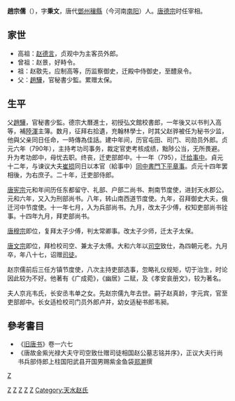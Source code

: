'''趙宗儒'''（{{bd|746年||832年|catIdx=Z}}），字'''秉文'''，唐代[[鄧州|鄧州]][[穰縣|穰縣]]（今河南[[南阳|南阳]]）人。[[唐德宗|唐德宗]]时任宰相。

==家世==
*高祖：[[赵德言|赵德言]]，贞观中为主客员外郎。
*曾祖：赵景，好畤令。
*祖：赵敭先，应制高等，历监察御史，迁殿中侍御史，至醴泉令。
*父：[[趙驊|趙驊]]，官秘書少監。累赠太保。

==生平==
父[[趙驊|趙驊]]，官秘書少監。德宗大曆進士，初授弘文館校書郎，一年後又以书判入高等，補[[陸渾|陸渾]]主簿。数月，征拜右拾遺，充翰林學士，时其父赵骅被任为秘书少监，他與父亲同日任命，一時傳為佳話。建中年间，历官屯田、司门、司勋员外郎。贞元六年（790年），主持考功司事务，裁定官吏考核成绩，黜陟公当，无所畏避。升为考功郎中，母忧去职。终丧，迁吏部郎中。十一年（795），迁[[给事中|给事中]]。貞元十二年，与谏议大夫[[崔损|崔损]]同日以本官（給事中）[[同中書門下平章事|同中書門下平章事]]。贞元十四年罢相後，为右庶子。二十年，迁吏部侍郎。

[[唐宪宗|唐宪宗]]元和年间历任东都留守、礼部、户部二尚书、荆南节度使，进封天水郡公。元和六年，又入为刑部尚书。八年，转山南西道节度使。九年，召拜御史大夫，俄迁河中节度使。十一年七月，入为兵部尚书。九月，改太子少傅，权知吏部尚书铨事。十四年九月，拜吏部尚书。

[[唐穆宗|唐穆宗]]即位，复拜太子少傅，判太常卿事。改太子少师，迁太子太保。

[[唐文宗|唐文宗]]即位，拜检校司空、兼太子太傅。大和六年以[[司空|司空]]致仕，為四朝元老。九月卒，年八十七，诏赠[[司徒|司徒]]。

赵宗儒前后三任方镇节度使，八次主持吏部选事，忽略礼仪规矩，切于治生，时论因此较为不好。他著有《广成菀》，《幽居》二赋，及《孝安哀册文》，较为著名。

夫人京兆韦氏，长安丞韦单之女。先赵宗儒九年去世。嗣子赵真龄，字元宾，官至吏部郎中。长女适检校司门员外郎卢并，幼女适秘书郎韦昶。

==參考書目==
* 《[[旧唐书|旧唐书]]》卷一六七
* 《唐故金紫光禄大夫守司空致仕赠司徒相国赵公墓志铭并序》，正议大夫行尚书兵部侍郎上柱国阳武县开国男赐紫金鱼袋[[郑澣|郑澣]]撰

[[Category:赵姓|Z]]
[[Category:唐朝宰相|Z]]
[[category:唐朝政治人物|Z]]
[[Category:唐朝進士|Z]]
[[Category:唐朝三公|Z]]
[[Category:山南西道節度使|Z]]
[[Category:天水赵氏|Category:天水赵氏]]